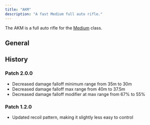 ```yaml
---
title: "AKM"
description: "A fast Medium full auto rifle."
---
```


The AKM is a full auto rifle for the [Medium](/classes/medium/) class.

## General


<WeaponTable />

## History

### Patch 2.0.0

- Decreased damage falloff minimum range from 35m to 30m
- Decreased damage falloff max range from 40m to 37.5m
- Decreased damage falloff modifier at max range from 67% to 55%

### Patch 1.2.0

- Updated recoil pattern, making it slightly less easy to control
